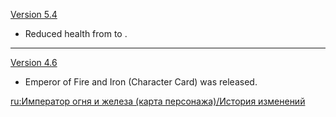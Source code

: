 {{Change History/Header}}
[[Version 5.4]]
* Reduced health from {{TCG Health|6}} to {{TCG Health|5}}.
----
[[Version 4.6]]
* Emperor of Fire and Iron (Character Card) was released.
<noinclude>
[[ru:Император огня и железа (карта персонажа)/История изменений]]
</noinclude>